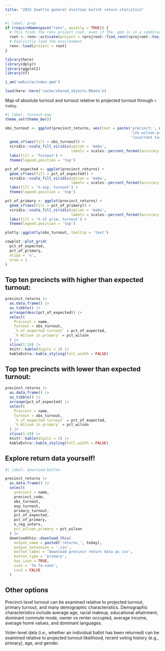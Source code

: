 ```yaml
---
title: "2025 Seattle general election ballot return statistics"
---
```

```r
#| label: prep
if (requireNamespace("renv", quietly = TRUE)) {
  # This finds the renv project root, even if the .qmd is in a subdirectory
  root <- renv::activate(project = rprojroot::find_root(rprojroot::has_file("renv.lock")))
  # Explicitly load the environment
  renv::load(project = root)
}

library(here)
library(dplyr)
library(ggplot2)
library(sf)

i_am('website/index.qmd')

load(here::here('cache/shared_objects.RData'))
```

Map of absolute turnout and turnout relative to projected turnout through `r today`. 

```r
#| label: turnout-map
theme_set(theme_bw())

obs_turnout <- ggplot(precinct_returns, aes(text = paste('precinct:', name, 
                                                         '\n% wilson primary:', round(pct_wilson, 3),
                                                         '\ncurrent turnout:', round(obs_turnout, 3)))) +
  geom_sf(aes(fill = obs_turnout)) +
  viridis::scale_fill_viridis(option = 'mako', 
                              labels = scales::percent_format(accuracy = 0.1)) +
  labs(fill = 'Turnout') +
  theme(legend.position = 'top')

pct_of_expected <- ggplot(precinct_returns) +
  geom_sf(aes(fill = pct_of_expected)) +
  viridis::scale_fill_viridis(option = 'mako', 
                              labels = scales::percent_format(accuracy = 0.1)) +
  labs(fill = '% exp. turnout') +
  theme(legend.position = 'top')

pct_of_primary <- ggplot(precinct_returns) +
  geom_sf(aes(fill = pct_of_primary)) +
  viridis::scale_fill_viridis(option = 'mako', 
                              labels = scales::percent_format(accuracy = 0.1)) +
  labs(fill = '% of prim. turnout') +
  theme(legend.position = 'top')

plotly::ggplotly(obs_turnout, tooltip = 'text')

cowplot::plot_grid(
  pct_of_expected,
  pct_of_primary,
  align = 'v',
  nrow = 1
)
```

## Top ten precincts with higher than expected turnout:
```r
precinct_returns |>
  as.data.frame() |>
  as_tibble() |>
  arrange(desc(pct_of_expected)) |>
  select(
    Precinct = name,
    Turnout = obs_turnout,
    `% of expected turnout` = pct_of_expected,
    `% Wilson in primary` = pct_wilson
  ) |>
  slice(1:10) |>
  knitr::kable(digits = 2) |>
  kableExtra::kable_styling(full_width = FALSE)
```

## Top ten precincts with lower than expected turnout:
```r
precinct_returns |>
  as.data.frame() |>
  as_tibble() |>
  arrange(pct_of_expected) |>
  select(
    Precinct = name,
    Turnout = obs_turnout,
    `% of expected turnout` = pct_of_expected,
    `% Wilson in primary` = pct_wilson
  ) |>
  slice(1:10) |>
  knitr::kable(digits = 2) |>
  kableExtra::kable_styling(full_width = FALSE)
```

## Explore return data yourself!

```r
#| label: download-button

precinct_returns |>
  as.data.frame() |>
  select(
    precinct = name,
    precinct_code,
    obs_turnout,
    exp_turnout,
    primary_turnout,
    pct_of_expected,
    pct_of_primary,
    n_reg_voters,
    pct_wilson_primary = pct_wilson
  ) |>
  downloadthis::download_this(
    output_name = paste0('returns_', today),
    output_extension = '.csv',
    button_label = 'Download precinct return data as csv',
    button_type = 'primary',
    has_icon = TRUE,
    icon = 'fa fa-save',
    csv2 = FALSE
  )

```
## Other options

Precinct-level turnout can be examined relative to projected turnout, primary turnout, and many demographic characteristics. Demographic characteristics include average age, racial makeup, educational attainment, dominant commute mode, owner vs renter occupied, average income, average home values, and dominant languages. 

Voter-level data (i.e., whether an individual ballot has been returned) can be examined relative to projected turnout likelihood, recent voting history (e.g., primary), age, and gender.
